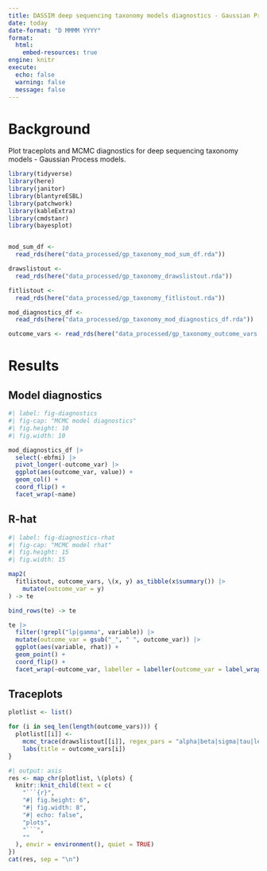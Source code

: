 ```yaml
---
title: DASSIM deep sequencing taxonomy models diagnostics - Gaussian Process models
date: today
date-format: "D MMMM YYYY"
format:
  html:
    embed-resources: true
engine: knitr
execute:
  echo: false
  warning: false
  message: false
---
```


# Background

Plot traceplots and MCMC diagnostics for deep sequencing taxonomy models -
Gaussian Process models.

```r

library(tidyverse)
library(here)
library(janitor)
library(blantyreESBL)
library(patchwork)
library(kableExtra)
library(cmdstanr)
library(bayesplot)


mod_sum_df <-
  read_rds(here("data_processed/gp_taxonomy_mod_sum_df.rda"))

drawslistout <-
  read_rds(here("data_processed/gp_taxonomy_drawslistout.rda"))

fitlistout <-
  read_rds(here("data_processed/gp_taxonomy_fitlistout.rda"))

mod_diagnostics_df <-
  read_rds(here("data_processed/gp_taxonomy_mod_diagnostics_df.rda"))

outcome_vars <- read_rds(here("data_processed/gp_taxonomy_outcome_vars.rda"))
```

# Results

## Model diagnostics

```r
#| label: fig-diagnostics
#| fig-cap: "MCMC model diagnostics"
#| fig.height: 10
#| fig.width: 10

mod_diagnostics_df |>
  select(-ebfmi) |>
  pivot_longer(-outcome_var) |>
  ggplot(aes(outcome_var, value)) +
  geom_col() +
  coord_flip() +
  facet_wrap(~name)
```
## R-hat

```r
#| label: fig-diagnostics-rhat
#| fig-cap: "MCMC model rhat"
#| fig.height: 15
#| fig.width: 15

map2(
  fitlistout, outcome_vars, \(x, y) as_tibble(x$summary()) |>
    mutate(outcome_var = y)
) -> te

bind_rows(te) -> te

te |>
  filter(!grepl("lp|gamma", variable)) |>
  mutate(outcome_var = gsub("_", " ", outcome_var)) |>
  ggplot(aes(variable, rhat)) +
  geom_point() +
  coord_flip() +
  facet_wrap(~outcome_var, labeller = labeller(outcome_var = label_wrap_gen(25)))
```

## Traceplots

```r
plotlist <- list()

for (i in seq_len(length(outcome_vars))) {
  plotlist[[i]] <-
    mcmc_trace(drawslistout[[i]], regex_pars = "alpha|beta|sigma|tau|length|phi") +
    labs(title = outcome_vars[i])
}
```


```r
#| output: asis
res <- map_chr(plotlist, \(plots) {
  knitr::knit_child(text = c(
    "```{r}",
    "#| fig.height: 6",
    "#| fig.width: 8",
    "#| echo: false",
    "plots",
    "```",
    ""
  ), envir = environment(), quiet = TRUE)
})
cat(res, sep = "\n")
```
